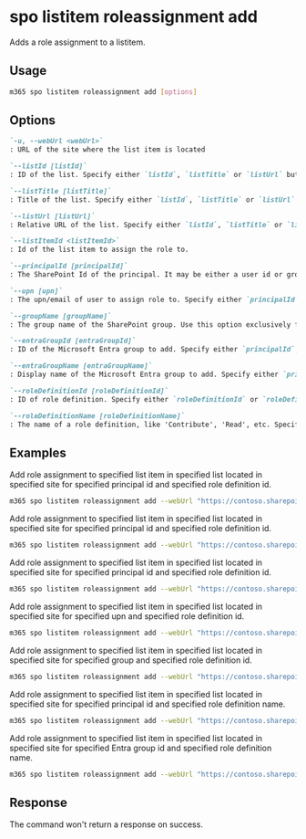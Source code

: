 
# spo listitem roleassignment add

Adds a role assignment to a listitem.

## Usage

```sh
m365 spo listitem roleassignment add [options]
```

## Options

```md definition-list
`-u, --webUrl <webUrl>`
: URL of the site where the list item is located

`--listId [listId]`
: ID of the list. Specify either `listId`, `listTitle` or `listUrl` but not multiple.

`--listTitle [listTitle]`
: Title of the list. Specify either `listId`, `listTitle` or `listUrl` but not multiple.

`--listUrl [listUrl]`
: Relative URL of the list. Specify either `listId`, `listTitle` or `listUrl` but not multiple.

`--listItemId <listItemId>`
: Id of the list item to assign the role to.

`--principalId [principalId]`
: The SharePoint Id of the principal. It may be either a user id or group id to add a role assignment for. Specify either `principalId`, `upn`, `groupName`, `entraGroupId`, or `entraGroupName`.

`--upn [upn]`
: The upn/email of user to assign role to. Specify either `principalId`, `upn`, `groupName`, `entraGroupId`, or `entraGroupName`.

`--groupName [groupName]`
: The group name of the SharePoint group. Use this option exclusively for SharePoint Online groups. Specify either `principalId`, `upn`, `groupName`, `entraGroupId`, or `entraGroupName`.

`--entraGroupId [entraGroupId]`
: ID of the Microsoft Entra group to add. Specify either `principalId`, `upn`, `groupName`, `entraGroupId`, or `entraGroupName`.

`--entraGroupName [entraGroupName]`
: Display name of the Microsoft Entra group to add. Specify either `principalId`, `upn`, `groupName`, `entraGroupId`, or `entraGroupName`.

`--roleDefinitionId [roleDefinitionId]`
: ID of role definition. Specify either `roleDefinitionId` or `roleDefinitionName` but not both.

`--roleDefinitionName [roleDefinitionName]`
: The name of a role definition, like 'Contribute', 'Read', etc. Specify either `roleDefinitionId` or `roleDefinitionName` but not both.
```

<Global />

## Examples

Add role assignment to specified list item in specified list located in specified site for specified principal id and specified role definition id.

```sh
m365 spo listitem roleassignment add --webUrl "https://contoso.sharepoint.com/sites/project-x" --listTitle "someList" --listItemId 1 --principalId 11 --roleDefinitionId 1073741829
```

Add role assignment to specified list item in specified list located in specified site for specified principal id and specified role definition id.

```sh
m365 spo listitem roleassignment add --webUrl "https://contoso.sharepoint.com/sites/project-x" --listId "0CD891EF-AFCE-4E55-B836-FCE03286CCCF" --listItemId 1 --principalId 11 --roleDefinitionId 1073741829
```

Add role assignment to specified list item in specified list located in specified site for specified principal id and specified role definition id.

```sh
m365 spo listitem roleassignment add --webUrl "https://contoso.sharepoint.com/sites/project-x" --listUrl "sites/documents" --listItemId 1 --principalId 11 --roleDefinitionId 1073741829
```

Add role assignment to specified list item in specified list located in specified site for specified upn and specified role definition id.

```sh
m365 spo listitem roleassignment add --webUrl "https://contoso.sharepoint.com/sites/project-x" --listTitle "someList" --listItemId 1 --upn "someaccount@tenant.onmicrosoft.com" --roleDefinitionId 1073741829
```

Add role assignment to specified list item in specified list located in specified site for specified group and specified role definition id.

```sh
m365 spo listitem roleassignment add --webUrl "https://contoso.sharepoint.com/sites/project-x" --listTitle "someList" --listItemId 1 --groupName "someGroup" --roleDefinitionId 1073741829
```

Add role assignment to specified list item in specified list located in specified site for specified principal id and specified role definition name.

```sh
m365 spo listitem roleassignment add --webUrl "https://contoso.sharepoint.com/sites/project-x" --listTitle "someList" --listItemId 1 --principalId 11 --roleDefinitionName "Full Control"
```

Add role assignment to specified list item in specified list located in specified site for specified Entra group id and specified role definition name.

```sh
m365 spo listitem roleassignment add --webUrl "https://contoso.sharepoint.com/sites/project-x" --listTitle "someList" --listItemId 1 --entraGroupId "27ae47f1-48f1-46f3-980b-d3c1470e398d" --roleDefinitionName "Full Control"
```

## Response

The command won't return a response on success.
